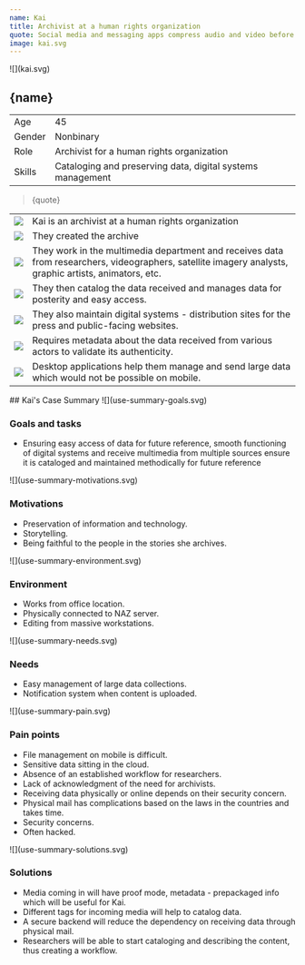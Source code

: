 ```yaml
---
name: Kai
title: Archivist at a human rights organization
quote: Social media and messaging apps compress audio and video before upload, which is not an option for our work.
image: kai.svg
---
```



<ProfileSection>
![](kai.svg)

## **{name}**

|        |                                                            |
| ------ | ---------------------------------------------------------- |
| Age    | 45                                                         |
| Gender | Nonbinary                                                  |
| Role   | Archivist for a human rights organization                  |
| Skills | Cataloging and preserving data, digital systems management |

> {quote}

|                    |                                                                                                                                                        |
| ------------------ | ------------------------------------------------------------------------------------------------------------------------------------------------------ |
| ![](checkmark.svg) | Kai is an archivist at a human rights organization                                                                                                     |
| ![](folder.svg)    | They created the archive                                                                                                                               |
| ![](play.svg)      | They work in the multimedia department and receives data from researchers, videographers, satellite imagery analysts, graphic artists, animators, etc. |
| ![](hands.svg)     | They then catalog the data received and manages data for posterity and easy access.                                                                    |
| ![](website.svg)   | They also maintain digital systems - distribution sites for the press and public-facing websites.                                                      |
| ![](checkmark.svg) | Requires metadata about the data received from various actors to validate its authenticity.                                                            |
| ![](squares.svg)   | Desktop applications help them manage and send large data which would not be possible on mobile.                                                       |

</ProfileSection>
<AchievementsSection>
## Kai's Case Summary

<AchievementItem>
![](use-summary-goals.svg)

### Goals and tasks

- Ensuring easy access of data for future reference, smooth functioning of digital systems and receive multimedia from multiple sources ensure it is cataloged and maintained methodically for future reference

</AchievementItem>
<AchievementItem>
![](use-summary-motivations.svg)

### Motivations

- Preservation of information and technology.
- Storytelling.
- Being faithful to the people in the stories she archives.

</AchievementItem>
<AchievementItem>
![](use-summary-environment.svg)

### Environment

- Works from office location.
- Physically connected to NAZ server.
- Editing from massive workstations.

</AchievementItem>

<AchievementItem>
![](use-summary-needs.svg)

### Needs

- Easy management of large data collections.
- Notification system when content is uploaded.

</AchievementItem>
<AchievementItem>
![](use-summary-pain.svg)

### Pain points

- File management on mobile is difficult.
- Sensitive data sitting in the cloud.
- Absence of an established workflow for researchers.
- Lack of acknowledgment of the need for archivists.
- Receiving data physically or online depends on their security concern.
- Physical mail has complications based on the laws in the countries and takes time.
- Security concerns.
- Often hacked.

</AchievementItem>
<AchievementItem>
![](use-summary-solutions.svg)

### Solutions

- Media coming in will have proof mode, metadata - prepackaged info which will be useful for Kai.
- Different tags for incoming media will help to catalog data.
- A secure backend will reduce the dependency on receiving data through physical mail.
- Researchers will be able to start cataloging and describing the content, thus creating a workflow.

</AchievementItem>
</AchievementsSection>

